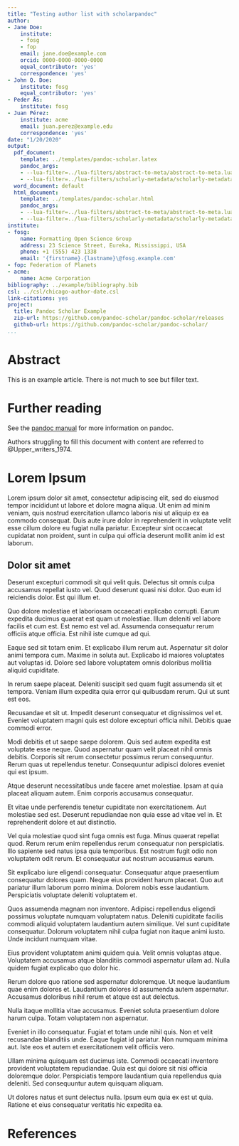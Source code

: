 ```yaml
---
title: "Testing author list with scholarpandoc"
author:
- Jane Doe:
    institute:
    - fosg
    - fop
    email: jane.doe@example.com
    orcid: 0000-0000-0000-0000
    equal_contributor: 'yes'
    correspondence: 'yes'
- John Q. Doe:
    institute: fosg
    equal_contributor: 'yes'
- Peder Ås:
    institute: fosg
- Juan Pérez:
    institute: acme
    email: juan.perez@example.edu
    correspondence: 'yes'
date: "1/20/2020"
output:
  pdf_document:
    template: ../templates/pandoc-scholar.latex
    pandoc_args:
    - --lua-filter=../lua-filters/abstract-to-meta/abstract-to-meta.lua
    - --lua-filter=../lua-filters/scholarly-metadata/scholarly-metadata.lua
  word_document: default
  html_document:
    template: ../templates/pandoc-scholar.html
    pandoc_args:
    - --lua-filter=../lua-filters/abstract-to-meta/abstract-to-meta.lua
    - --lua-filter=../lua-filters/scholarly-metadata/scholarly-metadata.lua
institute:
- fosg:
    name: Formatting Open Science Group
    address: 23 Science Street, Eureka, Mississippi, USA
    phone: +1 (555) 423 1338
    email: '{firstname}.{lastname}\@fosg.example.com'
- fop: Federation of Planets
- acme:
    name: Acme Corporation
bibliography: ../example/bibliography.bib
csl: ../csl/chicago-author-date.csl
link-citations: yes
project:
  title: Pandoc Scholar Example
  zip-url: https://github.com/pandoc-scholar/pandoc-scholar/releases
  github-url: https://github.com/pandoc-scholar/pandoc-scholar/
...
```


# Abstract

This is an example article.  There is not much to see but filler text.


# Further reading

See the [pandoc manual](http://pandoc.org/MANUAL.html) for more information on
pandoc.

Authors struggling to fill this document with content are referred to
@Upper_writers_1974.


# Lorem Ipsum

Lorem ipsum dolor sit amet, consectetur adipiscing elit, sed do eiusmod tempor
incididunt ut labore et dolore magna aliqua. Ut enim ad minim veniam, quis
nostrud exercitation ullamco laboris nisi ut aliquip ex ea commodo consequat.
Duis aute irure dolor in reprehenderit in voluptate velit esse cillum dolore eu
fugiat nulla pariatur. Excepteur sint occaecat cupidatat non proident, sunt in
culpa qui officia deserunt mollit anim id est laborum.


## Dolor sit amet

Deserunt excepturi commodi sit qui velit quis. Delectus sit omnis culpa
accusamus repellat iusto vel. Quod deserunt quasi nisi dolor. Quo eum id
reiciendis dolor. Est qui illum et.

Quo dolore molestiae et laboriosam occaecati explicabo corrupti. Earum expedita
ducimus quaerat est quam ut molestiae. Illum deleniti vel labore facilis et cum
est. Est nemo est vel ad. Assumenda consequatur rerum officiis atque officia.
Est nihil iste cumque ad qui.

Eaque sed sit totam enim. Et explicabo illum rerum aut. Aspernatur sit dolor
animi tempora cum. Maxime in soluta aut. Explicabo id maiores voluptates aut
voluptas id. Dolore sed labore voluptatem omnis doloribus mollitia aliquid
cupiditate.

In rerum saepe placeat. Deleniti suscipit sed quam fugit assumenda sit et
tempora. Veniam illum expedita quia error qui quibusdam rerum. Qui ut sunt est
eos.

Recusandae et sit ut. Impedit deserunt consequatur et dignissimos vel et.
Eveniet voluptatem magni quis est dolore excepturi officia nihil. Debitis quae
commodi error.

Modi debitis et ut saepe saepe dolorem. Quis sed autem expedita est voluptate
esse neque. Quod aspernatur quam velit placeat nihil omnis debitis. Corporis sit
rerum consectetur possimus rerum consequuntur. Rerum quas ut repellendus
tenetur. Consequuntur adipisci dolores eveniet qui est ipsum.

Atque deserunt necessitatibus unde facere amet molestiae. Ipsam at quia placeat
aliquam autem. Enim corporis accusamus consequatur.

Et vitae unde perferendis tenetur cupiditate non exercitationem. Aut molestiae
sed est. Deserunt repudiandae non quia esse ad vitae vel in. Et reprehenderit
dolore et aut distinctio.

Vel quia molestiae quod sint fuga omnis est fuga. Minus quaerat repellat quod.
Rerum rerum enim repellendus rerum consequatur non perspiciatis. Illo sapiente
sed natus ipsa quia temporibus. Est nostrum fugit odio non voluptatem odit
rerum. Et consequatur aut nostrum accusamus earum.

Sit explicabo iure eligendi consequatur. Consequatur atque praesentium
consequatur dolores quam. Neque eius provident harum placeat. Quo aut pariatur
illum laborum porro minima. Dolorem nobis esse laudantium. Perspiciatis
voluptate deleniti voluptatem et.

Quos assumenda magnam non inventore. Adipisci repellendus eligendi possimus
voluptate numquam voluptatem natus. Deleniti cupiditate facilis commodi aliquid
voluptatem laudantium autem similique. Vel sunt cupiditate consequatur. Dolorum
voluptatem nihil culpa fugiat non itaque animi iusto. Unde incidunt numquam
vitae.

Eius provident voluptatem animi quidem quia. Velit omnis voluptas atque.
Voluptatem accusamus atque blanditiis commodi aspernatur ullam ad. Nulla quidem
fugiat explicabo quo dolor hic.

Rerum dolore quo ratione sed aspernatur doloremque. Ut neque laudantium quae
enim dolores et. Laudantium dolores id assumenda autem aspernatur. Accusamus
doloribus nihil rerum et atque est aut delectus.

Nulla itaque mollitia vitae accusamus. Eveniet soluta praesentium dolore harum
culpa. Totam voluptatem non aspernatur.

Eveniet in illo consequatur. Fugiat et totam unde nihil quis. Non et velit
recusandae blanditiis unde. Eaque fugiat id pariatur. Non numquam minima aut.
Iste eos et autem et exercitationem velit officiis vero.

Ullam minima quisquam est ducimus iste. Commodi occaecati inventore provident
voluptatem repudiandae. Quia est qui dolore sit nisi officia doloremque dolor.
Perspiciatis tempore laudantium quia repellendus quia deleniti. Sed consequuntur
autem quisquam aliquam.

Ut dolores natus et sunt delectus nulla. Ipsum eum quia ex est ut quia. Ratione
et eius consequatur veritatis hic expedita ea.

# References
